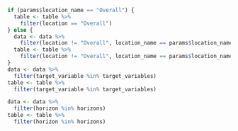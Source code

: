 <!--- Chunk to filter data and scores to keep only the relevant locations, horizons and target varaibles. Is is separated from the global scoring step
so that we can cache the loading and scoring step.. -->
```r
if (params$location_name == "Overall") {
  table <- table %>%
    filter(location == "Overall")
} else {
  data <- data %>%
    filter(location != "Overall", location_name == params$location_name)
  table <- table %>%
    filter(location != "Overall", location_name == params$location_name)
}
data <- data %>%
  filter(target_variable %in% target_variables)
table <- table %>%
  filter(target_variable %in% target_variables)

data <- data %>%
  filter(horizon %in% horizons)
table <- table %>%
  filter(horizon %in% horizons)
```

## {.unlisted .unnumbered}
